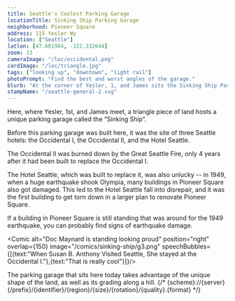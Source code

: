 ```yaml
---
title: Seattle's Coolest Parking Garage
locationTitle: Sinking Ship Parking Garage
neighborhood: Pioneer Square
address: 115 Yesler Wy
location: ["Seattle"]
latlon: [47.601984, -122.332644]
zoom: 13
cameraImage: "/loc/occidental.png"
cardImage: "/loc/triangle.jpg"
tags: ["looking up", "downtown", "light rail"]
photoPrompt: "Find the best and worst angles of the garage."
blurb: "At the corner of Yesler, 1, and James sits the Sinking Ship Parking Garage, which was voted the coolest parking garage in the country. But before it was a parking garage, a famous hotel sat here."
stampName: "/seattle-general-2.svg"
---
```


<LOCItem linkOut="https://www.loc.gov/item/75696663/" alt="crowded illustrated map of downtown Seattle" image="/loc/triangle.jpg" caption="Map of Seattle in 1891"/>

Here, where Yesler, 1st, and James meet, a triangle piece of land hosts a unique parking garage called the “Sinking Ship”.

Before this parking garage was built here, it was the site of three Seattle hotels: the Occidental I, the Occidental II, and the Hotel Seattle.

<LOCItem linkOut="https://www.loc.gov/resource/gdcmassbookdig.seattlememories00redf/?sp=21" alt="photograph of a two story, medium building with a crowd outside" image="/loc/occidental.png" caption="Occidental Hotel"/>
<Comic alt="illustration of an old-timey man with glasses" caption="Doc Maynard, believer of the 'Seattle streets should follow the compass' system" position="right" speechBubbles={[{ text: '*This* was the first "fancy" hotel in Seattle.' }]} image="/comics/sinking-ship/g1.png" overlap={100} absoluteHeight={200}/>
<LOCItem linkOut="https://www.loc.gov/resource/gdcmassbookdig.metropolitanseat00unse/?sp=19&r=-0.073,0.224,0.854,0.482,0" alt="photograph of a five story large building shaped like a wedge" image="/loc/seattle/seattle-hotel.png"/>
<Comic alt="illustration of an old-timey man with high cheekbones" caption="Arthur Denny, believer of the 'Seattle streets should follow the coastline' system" overlap={50} speechBubbles={[{ text: 'But it’s cursed! how many hotels stood here before?' }]} image="/comics/sinking-ship/g2.png" absoluteHeight={60}/>
<Comic speechBubbles={[{ text: '...' },{text:"Three..."}]} position="right"/>
<Comic speechBubbles={[{ text: 'And how many got taken out by disasters?' }]} position="left"/>
<Comic speechBubbles={[{ text: '...two...' }]} position="right"/>
<Comic speechBubbles={[{ text: 'And tell me, how many hotels are standing there now?' }]} position="left"/>
<Comic speechBubbles={[{ text: 'none :(' }]} position="right"/>
<LOCItem linkOut="https://www.loc.gov/resource/sn86071999/1949-04-16/ed-1/?sp=1" alt="newspaper - The Northwest Times - with image of Hotel Seattle" image="/loc/hotel-earthquake.png" caption="April 16, 1949"/>

The Occidental II was burned down by the Great Seattle Fire, only 4 years after it had been built to replace the Occidental I.

The Hotel Seattle, which was built to replace it, was also unlucky -- in 1949, when a huge earthquake shook Olympia, many buildings in Pioneer Square also got damaged. This led to the Hotel Seattle fall into disrepair, and it was the first building to get torn down in a larger plan to renovate Pioneer Square.

If a building in Pioneer Square is still standing that was around for the 1949 earthquake, you can probably find signs of earthquake damage.

<LOCItem linkOut="https://www.loc.gov/resource/mss11049.mss11049-001_00683_00886/?sp=159" alt="two page spread of a notebook with cursive" image="/loc/susan-journal.png" caption="Page from Susan B. Anthony's journal"/>
 
 <Comic alt="Doc Maynard is standing looking proud" position="right" overlap={150} image="/comics/sinking-ship/g3.png" speechBubbles={[{text:"When Susan B. Anthony Visited Seattle, She stayed at the Occidental I."},{text:"That is really cool"}]}/>

 The parking garage that sits here today takes advantage of the unique shape of the land, as well as its grading along a hill.
{/* {scheme}://{server}{/prefix}/{identifier}/{region}/{size}/{rotation}/{quality}.{format} */}